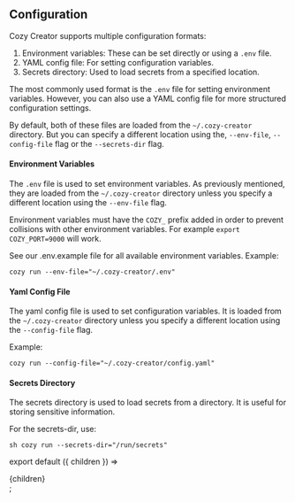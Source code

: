 ## Configuration

Cozy Creator supports multiple configuration formats:

1. Environment variables: These can be set directly or using a `.env` file.
2. YAML config file: For setting configuration variables.
3. Secrets directory: Used to load secrets from a specified location.

The most commonly used format is the `.env` file for setting environment variables. However, you can also use a YAML config file for more structured configuration settings.

By default, both of these files are loaded from the `~/.cozy-creator` directory. But you can specify a different location using the, `--env-file`, `--config-file` flag or the `--secrets-dir` flag.

#### Environment Variables

The `.env` file is used to set environment variables. As previously mentioned, they are loaded from the `~/.cozy-creator` directory unless you specify a different location using the `--env-file` flag.

Environment variables must have the `COZY_` prefix added in order to prevent collisions with other environment variables. For example `export COZY_PORT=9000` will work.

See our .env.example file for all available environment variables. Example:

``` cozy run --env-file="~/.cozy-creator/.env" ```

#### Yaml Config File

The yaml config file is used to set configuration variables. It is loaded from the `~/.cozy-creator` directory unless you specify a different location using the `--config-file` flag.

Example:

``` cozy run --config-file="~/.cozy-creator/config.yaml" ```

#### Secrets Directory

The secrets directory is used to load secrets from a directory. It is useful for storing sensitive information.

For the secrets-dir, use:

```sh cozy run --secrets-dir="/run/secrets" ```

export default ({ children }) => <div className="prose dark">{children}</div>;
